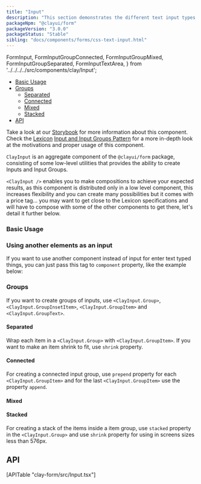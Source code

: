 ```yaml
---
title: "Input"
description: "This section demonstrates the different text input types."
packageNpm: "@clayui/form"
packageVersion: "3.0.0"
packageStatus: "Stable"
sibling: "docs/components/forms/css-text-input.html"
---
```


   FormInput,
   FormInputGroupConnected,
   FormInputGroupMixed,
   FormInputGroupSeparated,
   FormInputTextArea,
} from '../../../../src/components/clay/Input';

<div class="nav-toc-absolute">
<div class="nav-toc">

- [Basic Usage](#basic-usage)
- [Groups](#groups)
  - [Separated](#separated)
  - [Connected](#connected)
  - [Mixed](#mixed)
  - [Stacked](#stacked)
- [API](#api)

</div>
</div>

<div class="clay-site-alert alert alert-warning">
   Take a look at our <a href="https://storybook.clayui.com/?path=/story/components-clayinput--separated">Storybook</a> for more information about this component.
</div>

<div class="clay-site-alert alert alert-info">
	Check the <a href="https://liferay.design/lexicon">Lexicon</a> <a href="https://liferay.design/lexicon/core-components/forms/text-input/">Input and Input Groups Pattern</a> for a more in-depth look at the motivations and proper usage of this component.
</div>

`ClayInput` is an aggregate component of the `@clayui/form` package, consisting of some low-level utilities that provides the ability to create Inputs and Input Groups.

`<ClayInput />` enables you to make compositions to achieve your expected results, as this component is distributed only in a low level component, this increases flexibility and you can create many possibilities but it comes with a price tag... you may want to get close to the Lexicon specifications and will have to compose with some of the other components to get there, let's detail it further below.

### Basic Usage

<FormInput />

### Using another elements as an input

If you want to use another component instead of input for enter text typed things, you can just pass this tag to `component` property, like the example below:

<FormInputTextArea />

### Groups

If you want to create groups of inputs, use `<ClayInput.Group>`, `<ClayInput.GroupInsetItem>`, `<ClayInput.GroupItem>` and `<ClayInput.GroupText>`.

#### Separated

Wrap each item in a `<ClayInput.Group>` with `<ClayInput.GroupItem>`. If you want to make an item shrink to fit, use `shrink` property.

<FormInputGroupSeparated />

#### Connected

For creating a connected input group, use `prepend` property for each `<ClayInput.GroupItem>` and for the last `<ClayInput.GroupItem>` use the property `append`.

<FormInputGroupConnected />

#### Mixed

<FormInputGroupMixed />

#### Stacked

For creating a stack of the items inside a item group, use `stacked` property in the `<ClayInput.Group>` and use `shrink` property for using in screens sizes less than 576px.

## API

<div>
	[APITable "clay-form/src/Input.tsx"]
</div>
